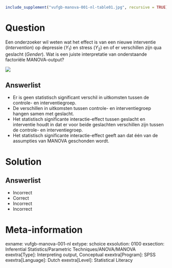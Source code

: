 ```r
include_supplement("vufgb-manova-001-nl-table01.jpg", recursive = TRUE)
```

Question
========

Een onderzoeker wil weten wat het effect is van een nieuwe interventie (*Intervention*) op depressie ($Y_{1}$) en stress ($Y_{2}$) en of er verschillen zijn qua geslacht (*Gender*). Wat is een juiste interpretatie van onderstaande factoriële MANOVA-output?


![](vufgb-manova-001-nl-table01.jpg)
  
Answerlist
----------
* Er is geen statistisch significant verschil in uitkomsten tussen de controle- en interventiegroep. 
* De verschillen in uitkomsten tussen controle- en interventiegroep hangen samen met geslacht.
* Het statistisch significante interactie-effect tussen geslacht en interventie houdt in dat er voor beide geslachten verschillen zijn tussen de controle- en interventiegroep. 
* Het statistisch significante interactie-effect geeft aan dat één van de assumpties van MANOVA geschonden wordt.

Solution
========

Answerlist
----------
* Incorrect
* Correct
* Incorrect
* Incorrect

Meta-information
================
exname: vufgb-manova-001-nl
extype: schoice
exsolution: 0100
exsection: Inferential Statistics/Parametric Techniques/ANOVA/MANOVA
exextra[Type]: Interpreting output, Conceptual
exextra[Program]: SPSS
exextra[Language]: Dutch
exextra[Level]: Statistical Literacy
